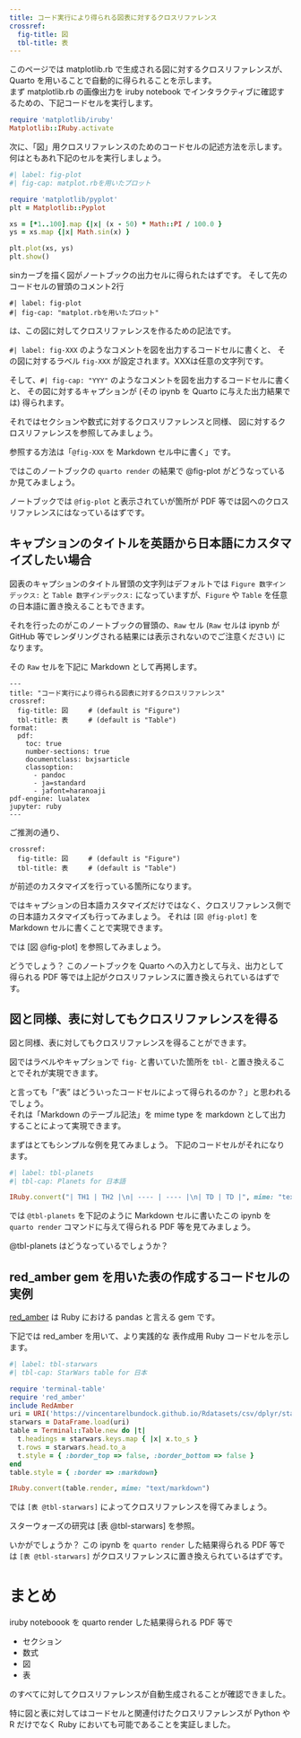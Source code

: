 ```yaml
---
title: コード実行により得られる図表に対するクロスリファレンス
crossref:
  fig-title: 図
  tbl-title: 表
---
```


このページでは matplotlib.rb で生成される図に対するクロスリファレンスが、
Quarto を用いることで自動的に得られることを示します。  
まず matplotlib.rb の画像出力を iruby notebook でインタラクティブに確認するための、下記コードセルを実行します。

```ruby
require 'matplotlib/iruby'
Matplotlib::IRuby.activate
```

次に、「図」用クロスリファレンスのためのコードセルの記述方法を示します。
何はともあれ下記のセルを実行しましょう。

```ruby
#| label: fig-plot
#| fig-cap: matplot.rbを用いたプロット

require 'matplotlib/pyplot'
plt = Matplotlib::Pyplot

xs = [*1..100].map {|x| (x - 50) * Math::PI / 100.0 }
ys = xs.map {|x| Math.sin(x) }

plt.plot(xs, ys)
plt.show()
```

sinカーブを描く図がノートブックの出力セルに得られたはずです。
そして先のコードセルの冒頭のコメント2行
```
#| label: fig-plot
#| fig-cap: "matplot.rbを用いたプロット"
```
は、この図に対してクロスリファレンスを作るための記法です。

`#| label: fig-XXX` のようなコメントを図を出力するコードセルに書くと、
その図に対するラベル `fig-XXX` が設定されます。XXXは任意の文字列です。

そして、`#| fig-cap: "YYY"` のようなコメントを図を出力するコードセルに書くと、
その図に対するキャプションが (その ipynb を Quarto に与えた出力結果では) 得られます。

それではセクションや数式に対するクロスリファレンスと同様、
図に対するクロスリファレンスを参照してみましょう。

参照する方法は「`@fig-XXX` を Markdown セル中に書く」です。

ではこのノートブックの `quarto render` の結果で @fig-plot がどうなっているか見てみましょう。

ノートブックでは `@fig-plot` と表示されていが箇所が PDF 等では図へのクロスリファレンスにはなっているはずです。

## キャプションのタイトルを英語から日本語にカスタマイズしたい場合

図表のキャプションのタイトル冒頭の文字列はデフォルトでは `Figure 数字インデックス:` と `Table 数字インデックス:` になっていますが、`Figure` や `Table` を任意の日本語に置き換えることもできます。

それを行ったのがこのノートブックの冒頭の、`Raw` セル (`Raw` セルは ipynb が GitHub 等でレンダリングされる結果には表示されないのでご注意ください) になります。

その `Raw` セルを下記に Markdown として再掲します。

```
---
title: "コード実行により得られる図表に対するクロスリファレンス"
crossref:
  fig-title: 図     # (default is "Figure")
  tbl-title: 表     # (default is "Table")
format: 
  pdf:
    toc: true
    number-sections: true
    documentclass: bxjsarticle
    classoption:
      - pandoc
      - ja=standard
      - jafont=haranoaji
pdf-engine: lualatex
jupyter: ruby
---
```

ご推測の通り、
```
crossref:
  fig-title: 図     # (default is "Figure")
  tbl-title: 表     # (default is "Table")
```
が前述のカスタマイズを行っている箇所になります。

ではキャプションの日本語カスタマイズだけではなく、クロスリファレンス側での日本語カスタマイズも行ってみましょう。
それは `[図 @fig-plot]` を Markdown セルに書くことで実現できます。

では [図 @fig-plot] を参照してみましょう。

どうでしょう？ このノートブックを Quarto への入力として与え、出力として得られる PDF 等では上記がクロスリファレンスに置き換えられているはずです。

## 図と同様、表に対してもクロスリファレンスを得る

図と同様、表に対してもクロスリファレンスを得ることができます。

図ではラベルやキャプションで `fig-` と書いていた箇所を `tbl-` と置き換えることでそれが実現できます。

と言っても「"表" はどういったコードセルによって得られるのか？」と思われるでしょう。  
それは「Markdown のテーブル記法」を mime type を markdown として出力することによって実現できます。

まずはとてもシンプルな例を見てみましょう。
下記のコードセルがそれになります。

```ruby
#| label: tbl-planets
#| tbl-cap: Planets for 日本語

IRuby.convert("| TH1 | TH2 |\n| ---- | ---- |\n| TD | TD |", mime: "text/markdown")
```

では `@tbl-planets` を下記のように Markdown セルに書いたこの ipynb を `quarto render` コマンドに与えて得られる PDF 等を見てみましょう。

@tbl-planets はどうなっているでしょうか？

## red_amber gem を用いた表の作成するコードセルの実例

[red_amber](@tbl-planets) は Ruby における pandas と言える gem です。

下記では red_amber を用いて、より実践的な 表作成用 Ruby コードセルを示します。

```ruby
#| label: tbl-starwars
#| tbl-cap: StarWars table for 日本

require 'terminal-table'
require 'red_amber'
include RedAmber
uri = URI('https://vincentarelbundock.github.io/Rdatasets/csv/dplyr/starwars.csv')
starwars = DataFrame.load(uri)
table = Terminal::Table.new do |t|
  t.headings = starwars.keys.map { |x| x.to_s }
  t.rows = starwars.head.to_a
  t.style = { :border_top => false, :border_bottom => false }
end
table.style = { :border => :markdown}

IRuby.convert(table.render, mime: "text/markdown")
```

では `[表 @tbl-starwars]` によってクロスリファレンスを得てみましょう。

スターウォーズの研究は [表 @tbl-starwars] を参照。

いかがでしょうか？
この ipynb を `quarto render` した結果得られる PDF 等では `[表 @tbl-starwars]` がクロスリファレンスに置き換えられているはずです。


# まとめ

iruby noteboook を quarto render した結果得られる PDF 等で

- セクション
- 数式
- 図
- 表

のすべてに対してクロスリファレンスが自動生成されることが確認できました。

特に図と表に対してはコードセルと関連付けたクロスリファレンスが Python や R だけでなく Ruby においても可能であることを実証しました。


